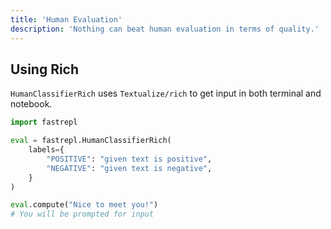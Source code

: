 ```yaml
---
title: 'Human Evaluation'
description: 'Nothing can beat human evaluation in terms of quality.'
---
```


## Using Rich

`HumanClassifierRich` uses `Textualize/rich` to get input in both terminal and notebook.

```python
import fastrepl

eval = fastrepl.HumanClassifierRich(
    labels={
        "POSITIVE": "given text is positive",
        "NEGATIVE": "given text is negative",
    }
)

eval.compute("Nice to meet you!")
# You will be prompted for input
```